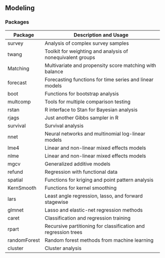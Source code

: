 ## Modeling

### Packages {-}

|Package|	Description and Usage|
|-------------|----------------------------------|
|survey|Analysis of complex survey samples|
|twang|Toolkit for weighting and analysis of nonequivalent groups|
|Matching|Multivariate and propensity score matching with balance|
|forecast|Forecasting functions for time series and linear models|
|boot|Functions for bootstrap analysis|
|multcomp|Tools for multiple comparison testing|
|rstan|R interface to Stan for Bayesian analysis|
|rjags|Just another Gibbs sampler in R|
|survival|Survival analysis|
|nnet|Neural networks and multinomial log-linear models|
|lme4|Linear and non-linear mixed effects models|
|nlme|Linear and non-linear mixed effects models|
|mgcv|Generalized additive models|
|refund|Regression with functional data|
|spatial|Functions for kriging and point pattern analysis|
|KernSmooth|Functions for kernel smoothing|
|lars|Least angle regression, lasso, and forward stagewise|
|glmnet|Lasso and elastic-net regression methods|
|caret|Classification and regression training|
|rpart|Recursive partitioning for classification and regression trees|
|randomForest|Random forest methods from machine learning|
|cluster|	Cluster analysis|

